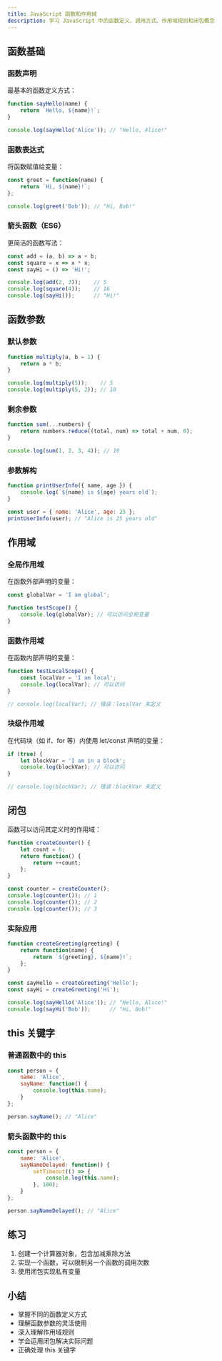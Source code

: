 ```yaml
---
title: JavaScript 函数和作用域
description: 学习 JavaScript 中的函数定义、调用方式、作用域规则和闭包概念
---
```


## 函数基础

### 函数声明
最基本的函数定义方式：
```javascript
function sayHello(name) {
    return `Hello, ${name}!`;
}

console.log(sayHello('Alice')); // "Hello, Alice!"
```

### 函数表达式
将函数赋值给变量：
```javascript
const greet = function(name) {
    return `Hi, ${name}!`;
};

console.log(greet('Bob')); // "Hi, Bob!"
```

### 箭头函数（ES6）
更简洁的函数写法：
```javascript
const add = (a, b) => a + b;
const square = x => x * x;
const sayHi = () => 'Hi!';

console.log(add(2, 3));    // 5
console.log(square(4));    // 16
console.log(sayHi());      // "Hi!"
```

## 函数参数

### 默认参数
```javascript
function multiply(a, b = 1) {
    return a * b;
}

console.log(multiply(5));    // 5
console.log(multiply(5, 2)); // 10
```

### 剩余参数
```javascript
function sum(...numbers) {
    return numbers.reduce((total, num) => total + num, 0);
}

console.log(sum(1, 2, 3, 4)); // 10
```

### 参数解构
```javascript
function printUserInfo({ name, age }) {
    console.log(`${name} is ${age} years old`);
}

const user = { name: 'Alice', age: 25 };
printUserInfo(user); // "Alice is 25 years old"
```

## 作用域

### 全局作用域
在函数外部声明的变量：
```javascript
const globalVar = 'I am global';

function testScope() {
    console.log(globalVar); // 可以访问全局变量
}
```

### 函数作用域
在函数内部声明的变量：
```javascript
function testLocalScope() {
    const localVar = 'I am local';
    console.log(localVar); // 可以访问
}

// console.log(localVar); // 错误：localVar 未定义
```

### 块级作用域
在代码块（如 if、for 等）内使用 let/const 声明的变量：
```javascript
if (true) {
    let blockVar = 'I am in a block';
    console.log(blockVar); // 可以访问
}

// console.log(blockVar); // 错误：blockVar 未定义
```

## 闭包
函数可以访问其定义时的作用域：
```javascript
function createCounter() {
    let count = 0;
    return function() {
        return ++count;
    };
}

const counter = createCounter();
console.log(counter()); // 1
console.log(counter()); // 2
console.log(counter()); // 3
```

### 实际应用
```javascript
function createGreeting(greeting) {
    return function(name) {
        return `${greeting}, ${name}!`;
    };
}

const sayHello = createGreeting('Hello');
const sayHi = createGreeting('Hi');

console.log(sayHello('Alice')); // "Hello, Alice!"
console.log(sayHi('Bob'));      // "Hi, Bob!"
```

## this 关键字

### 普通函数中的 this
```javascript
const person = {
    name: 'Alice',
    sayName: function() {
        console.log(this.name);
    }
};

person.sayName(); // "Alice"
```

### 箭头函数中的 this
```javascript
const person = {
    name: 'Alice',
    sayNameDelayed: function() {
        setTimeout(() => {
            console.log(this.name);
        }, 100);
    }
};

person.sayNameDelayed(); // "Alice"
```

## 练习
1. 创建一个计算器对象，包含加减乘除方法
2. 实现一个函数，可以限制另一个函数的调用次数
3. 使用闭包实现私有变量

## 小结
- 掌握不同的函数定义方式
- 理解函数参数的灵活使用
- 深入理解作用域规则
- 学会运用闭包解决实际问题
- 正确处理 this 关键字